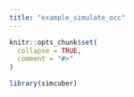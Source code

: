 ```yaml
---
title: "example_simulate_occ"
---
```


```r
knitr::opts_chunk$set(
  collapse = TRUE,
  comment = "#>"
)
```

```r
library(simcuber)
```
